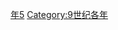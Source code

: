 {{Catnav|頁面分類|历史|歷史時代|年|9世纪各年}}

{{catmore}}
{{Commons category|815}}

[[Category:810年代|年5]]
[[Category:9世纪各年|Category:9世纪各年]]